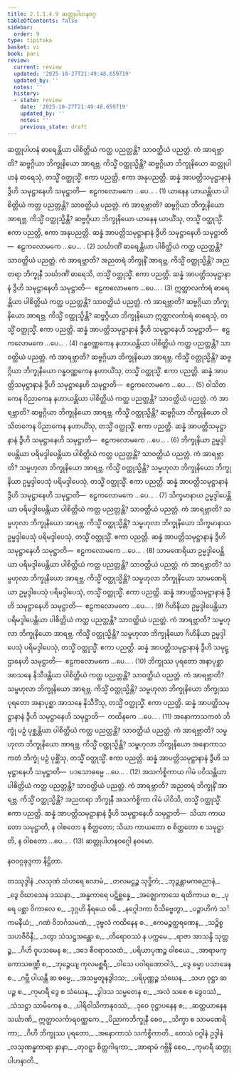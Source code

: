 ```yaml
---
title: 2.1.1.4.9 ဆတ္တုပါဟနဝဂ္ဂ
tableOfContents: false
sidebar:
  order: 9
type: tipitaka
basket: vi
book: pari
review:
  current: review
  updated: '2025-10-27T21:49:48.659719'
  updated_by: ''
  notes: ''
  history:
  - state: review
    date: '2025-10-27T21:49:48.659719'
    updated_by: ''
    notes: ''
    previous_state: draft
---
```



<ReviewStatus review={frontmatter.review} showDetails={true} />

<HypothesisAnnotation frontmatter={frontmatter} />

<DynamicBreadcrumb />

<Division number="226" book="pari" e="ch" v="5" p="121">

<Paragraph number="809" book="pari">
ဆတ္တုပါဟနံ ဓာရေန္တိယာ ပါစိတ္တိယံ ကတ္ထ ပညတ္တန္တိ? သာဝတ္ထိယံ ပညတ္တံ. ကံ အာရဗ္ဘာတိ? ဆဗ္ဗဂ္ဂိယာ ဘိက္ခုနိယော အာရဗ္ဘ. ကိသ္မိံ ဝတ္ထုသ္မိန္တိ? ဆဗ္ဗဂ္ဂိယာ ဘိက္ခုနိယော ဆတ္တုပါဟနံ ဓာရေသုံ, တသ္မိံ ဝတ္ထုသ္မိံ. ဧကာ ပညတ္တိ, ဧကာ အနုပညတ္တိ. ဆန္နံ အာပတ္တိသမုဋ္ဌာနာနံ ဒွီဟိ သမုဋ္ဌာနေဟိ သမုဋ္ဌာတိ—  ဧဠကလောမကေ …ပေ… . (1)
</Paragraph>

<Paragraph number="810" book="pari">
ယာနေန ယာယန္တိယာ ပါစိတ္တိယံ ကတ္ထ ပညတ္တန္တိ? သာဝတ္ထိယံ ပညတ္တံ. ကံ အာရဗ္ဘာတိ? ဆဗ္ဗဂ္ဂိယာ ဘိက္ခုနိယော အာရဗ္ဘ. ကိသ္မိံ ဝတ္ထုသ္မိန္တိ? ဆဗ္ဗဂ္ဂိယာ ဘိက္ခုနိယော ယာနေန ယာယိံသု, တသ္မိံ ဝတ္ထုသ္မိံ. ဧကာ ပညတ္တိ, ဧကာ အနုပညတ္တိ. ဆန္နံ အာပတ္တိသမုဋ္ဌာနာနံ ဒွီဟိ သမုဋ္ဌာနေဟိ သမုဋ္ဌာတိ—  ဧဠကလောမကေ …ပေ… . (2)
</Paragraph>

<Paragraph number="811" book="pari">
သင်္ဃာဏိံ ဓာရေန္တိယာ ပါစိတ္တိယံ ကတ္ထ ပညတ္တန္တိ? သာဝတ္ထိယံ ပညတ္တံ. ကံ အာရဗ္ဘာတိ? အညတရံ ဘိက္ခုနိံ အာရဗ္ဘ. ကိသ္မိံ ဝတ္ထုသ္မိန္တိ? အညတရာ ဘိက္ခုနီ သင်္ဃာဏိံ ဓာရေသိ, တသ္မိံ ဝတ္ထုသ္မိံ. ဧကာ ပညတ္တိ. ဆန္နံ အာပတ္တိသမုဋ္ဌာနာနံ ဒွီဟိ သမုဋ္ဌာနေဟိ သမုဋ္ဌာတိ—  ဧဠကလောမကေ …ပေ… . (3)
</Paragraph>

<Paragraph number="812" book="pari">
ဣတ္ထာလင်္ကာရံ ဓာရေန္တိယာ ပါစိတ္တိယံ ကတ္ထ ပညတ္တန္တိ? သာဝတ္ထိယံ ပညတ္တံ. ကံ အာရဗ္ဘာတိ? ဆဗ္ဗဂ္ဂိယာ ဘိက္ခုနိယော အာရဗ္ဘ. ကိသ္မိံ ဝတ္ထုသ္မိန္တိ? ဆဗ္ဗဂ္ဂိယာ ဘိက္ခုနိယော ဣတ္ထာလင်္ကာရံ ဓာရေသုံ, တသ္မိံ ဝတ္ထုသ္မိံ. ဧကာ ပညတ္တိ. ဆန္နံ အာပတ္တိသမုဋ္ဌာနာနံ ဒွီဟိ သမုဋ္ဌာနေဟိ သမုဋ္ဌာတိ—  ဧဠကလောမကေ …ပေ… . (4)
</Paragraph>

<Paragraph number="813" book="pari">
ဂန္ဓဝဏ္ဏကေန နဟာယန္တိယာ ပါစိတ္တိယံ ကတ္ထ ပညတ္တန္တိ? သာဝတ္ထိယံ ပညတ္တံ. ကံ အာရဗ္ဘာတိ? ဆဗ္ဗဂ္ဂိယာ ဘိက္ခုနိယော အာရဗ္ဘ. ကိသ္မိံ ဝတ္ထုသ္မိန္တိ? ဆဗ္ဗဂ္ဂိယာ ဘိက္ခုနိယော ဂန္ဓဝဏ္ဏကေန နဟာယိံသု, တသ္မိံ ဝတ္ထုသ္မိံ. ဧကာ ပညတ္တိ. ဆန္နံ အာပတ္တိသမုဋ္ဌာနာနံ ဒွီဟိ သမုဋ္ဌာနေဟိ သမုဋ္ဌာတိ—  ဧဠကလောမကေ …ပေ… . (5)
</Paragraph>

<Paragraph number="814" book="pari">
ဝါသိတကေန ပိညာကေန နဟာယန္တိယာ ပါစိတ္တိယံ ကတ္ထ ပညတ္တန္တိ? သာဝတ္ထိယံ ပညတ္တံ. ကံ အာရဗ္ဘာတိ? ဆဗ္ဗဂ္ဂိယာ ဘိက္ခုနိယော အာရဗ္ဘ. ကိသ္မိံ ဝတ္ထုသ္မိန္တိ? ဆဗ္ဗဂ္ဂိယာ ဘိက္ခုနိယော ဝါသိတကေန ပိညာကေန နဟာယိံသု, တသ္မိံ ဝတ္ထုသ္မိံ. ဧကာ ပညတ္တိ. ဆန္နံ အာပတ္တိသမုဋ္ဌာနာနံ ဒွီဟိ သမုဋ္ဌာနေဟိ သမုဋ္ဌာတိ—  ဧဠကလောမကေ …ပေ… . (6)
</Paragraph>

<Paragraph number="815" book="pari">
ဘိက္ခုနိယာ ဥမ္မဒ္ဒါပေန္တိယာ ပရိမဒ္ဒါပေန္တိယာ ပါစိတ္တိယံ ကတ္ထ ပညတ္တန္တိ? သာဝတ္ထိယံ ပညတ္တံ. ကံ အာရဗ္ဘာတိ? သမ္ဗဟုလာ ဘိက္ခုနိယော အာရဗ္ဘ. ကိသ္မိံ ဝတ္ထုသ္မိန္တိ? သမ္ဗဟုလာ ဘိက္ခုနိယော ဘိက္ခုနိယာ ဥမ္မဒ္ဒါပေသုံ ပရိမဒ္ဒါပေသုံ, တသ္မိံ ဝတ္ထုသ္မိံ. ဧကာ ပညတ္တိ. ဆန္နံ အာပတ္တိသမုဋ္ဌာနာနံ ဒွီဟိ သမုဋ္ဌာနေဟိ သမုဋ္ဌာတိ—  ဧဠကလောမကေ …ပေ… . (7)
</Paragraph>

<Paragraph number="816" book="pari">
သိက္ခမာနာယ ဥမ္မဒ္ဒါပေန္တိယာ ပရိမဒ္ဒါပေန္တိယာ ပါစိတ္တိယံ ကတ္ထ ပညတ္တန္တိ? သာဝတ္ထိယံ ပညတ္တံ. ကံ အာရဗ္ဘာတိ? သမ္ဗဟုလာ ဘိက္ခုနိယော အာရဗ္ဘ. ကိသ္မိံ ဝတ္ထုသ္မိန္တိ? သမ္ဗဟုလာ ဘိက္ခုနိယော သိက္ခမာနာယ ဥမ္မဒ္ဒါပေသုံ ပရိမဒ္ဒါပေသုံ, တသ္မိံ ဝတ္ထုသ္မိံ. ဧကာ ပညတ္တိ. ဆန္နံ အာပတ္တိသမုဋ္ဌာနာနံ ဒွီဟိ သမုဋ္ဌာနေဟိ သမုဋ္ဌာတိ—  ဧဠကလောမကေ …ပေ… . (8)
</Paragraph>

<Paragraph number="817" book="pari">
သာမဏေရိယာ ဥမ္မဒ္ဒါပေန္တိယာ ပရိမဒ္ဒါပေန္တိယာ ပါစိတ္တိယံ ကတ္ထ ပညတ္တန္တိ? သာဝတ္ထိယံ ပညတ္တံ. ကံ အာရဗ္ဘာတိ? သမ္ဗဟုလာ ဘိက္ခုနိယော အာရဗ္ဘ. ကိသ္မိံ ဝတ္ထုသ္မိန္တိ? သမ္ဗဟုလာ ဘိက္ခုနိယော သာမဏေရိယာ ဥမ္မဒ္ဒါပေသုံ ပရိမဒ္ဒါပေသုံ, တသ္မိံ ဝတ္ထုသ္မိံ. ဧကာ ပညတ္တိ. ဆန္နံ အာပတ္တိသမုဋ္ဌာနာနံ ဒွီဟိ သမုဋ္ဌာနေဟိ သမုဋ္ဌာတိ—  ဧဠကလောမကေ …ပေ… . (9)
</Paragraph>

<Paragraph number="818" book="pari">
ဂိဟိနိယာ ဥမ္မဒ္ဒါပေန္တိယာ ပရိမဒ္ဒါပေန္တိယာ ပါစိတ္တိယံ ကတ္ထ ပညတ္တန္တိ? သာဝတ္ထိယံ ပညတ္တံ. ကံ အာရဗ္ဘာတိ? သမ္ဗဟုလာ ဘိက္ခုနိယော အာရဗ္ဘ. ကိသ္မိံ ဝတ္ထုသ္မိန္တိ? သမ္ဗဟုလာ ဘိက္ခုနိယော ဂိဟိနိယာ ဥမ္မဒ္ဒါပေသုံ ပရိမဒ္ဒါပေသုံ, တသ္မိံ ဝတ္ထုသ္မိံ. ဧကာ ပညတ္တိ. ဆန္နံ အာပတ္တိသမုဋ္ဌာနာနံ ဒွီဟိ သမုဋ္ဌာနေဟိ သမုဋ္ဌာတိ—  ဧဠကလောမကေ …ပေ… . (10)
</Paragraph>

<Paragraph number="819" book="pari">
ဘိက္ခုဿ ပုရတော အနာပုစ္ဆာ အာသနေ နိသီဒန္တိယာ ပါစိတ္တိယံ ကတ္ထ ပညတ္တန္တိ? သာဝတ္ထိယံ ပညတ္တံ. ကံ အာရဗ္ဘာတိ? သမ္ဗဟုလာ ဘိက္ခုနိယော အာရဗ္ဘ. ကိသ္မိံ ဝတ္ထုသ္မိန္တိ? သမ္ဗဟုလာ ဘိက္ခုနိယော ဘိက္ခုဿ ပုရတော အနာပုစ္ဆာ အာသနေ နိသီဒိံသု, တသ္မိံ ဝတ္ထုသ္မိံ. ဧကာ ပညတ္တိ. ဆန္နံ အာပတ္တိသမုဋ္ဌာနာနံ ဒွီဟိ သမုဋ္ဌာနေဟိ သမုဋ္ဌာတိ—  ကထိနကေ …ပေ… . (11)
</Paragraph>

<Paragraph number="820" book="pari">
အနောကာသကတံ ဘိက္ခုံ ပဉှံ ပုစ္ဆန္တိယာ ပါစိတ္တိယံ ကတ္ထ ပညတ္တန္တိ? သာဝတ္ထိယံ ပညတ္တံ. ကံ အာရဗ္ဘာတိ? သမ္ဗဟုလာ ဘိက္ခုနိယော အာရဗ္ဘ. ကိသ္မိံ ဝတ္ထုသ္မိန္တိ? သမ္ဗဟုလာ ဘိက္ခုနိယော အနောကာသကတံ ဘိက္ခုံ ပဉှံ ပုစ္ဆိံသု, တသ္မိံ ဝတ္ထုသ္မိံ. ဧကာ ပညတ္တိ. ဆန္နံ အာပတ္တိသမုဋ္ဌာနာနံ ဒွီဟိ သမုဋ္ဌာနေဟိ သမုဋ္ဌာတိ—  ပဒသောဓမ္မေ …ပေ… . (12)
</Paragraph>

<Paragraph number="821" book="pari">
အသင်္ကစ္စိကာယ ဂါမံ ပဝိသန္တိယာ ပါစိတ္တိယံ ကတ္ထ ပညတ္တန္တိ? သာဝတ္ထိယံ ပညတ္တံ. ကံ အာရဗ္ဘာတိ? အညတရံ ဘိက္ခုနိံ အာရဗ္ဘ. ကိသ္မိံ ဝတ္ထုသ္မိန္တိ? အညတရာ ဘိက္ခုနီ အသင်္ကစ္စိကာ ဂါမံ ပါဝိသိ, တသ္မိံ ဝတ္ထုသ္မိံ. ဧကာ ပညတ္တိ. ဆန္နံ အာပတ္တိသမုဋ္ဌာနာနံ ဒွီဟိ သမုဋ္ဌာနေဟိ သမုဋ္ဌာတိ—  သိယာ ကာယတော သမုဋ္ဌာတိ, န ဝါစတော န စိတ္တတော; သိယာ ကာယတော စ စိတ္တတော စ သမုဋ္ဌာတိ, န ဝါစတော …ပေ… . (13)

</Paragraph>
</Division>

<Paragraph number="822" type="center" book="pari">
ဆတ္တုပါဟနဝဂ္ဂေါ နဝမော.

  
နဝဝဂ္ဂခုဒ္ဒကာ နိဋ္ဌိတာ.



</Paragraph>

<Paragraph number="823" type="center" book="pari">
တဿုဒ္ဒါနံ


</Paragraph>

<Paragraph number="824" type="verses" book="pari">
_လသုဏံ သံဟရေ လောမံ,_  
_တလမဋ္ဌဉ္စ သုဒ္ဓိကံ;_  
_ဘုဉ္ဇန္တာမကဓညာနံ,_  
_ဒွေ ဝိဃာသေန ဒဿနာ._  

</Paragraph>

<Paragraph number="825" type="verses" book="pari">
_အန္ဓကာရေ ပဋိစ္ဆန္နေ,_  
_အဇ္ဈောကာသေ ရထိကာယ စ;_  
_ပုရေ ပစ္ဆာ ဝိကာလေ စ,_  
_ဒုဂ္ဂဟိ နိရယေ ဝဓိ._  

</Paragraph>

<Paragraph number="826" type="verses" book="pari">
_နဂ္ဂေါဒကာ ဝိသိဗ္ဗေတွာ,_  
_ပဉ္စာဟိကံ သင်္ကမနီယံ;_  
_ဂဏံ ဝိဘင်္ဂသမဏံ,_  
_ဒုဗ္ဗလံ ကထိနေန စ._  

</Paragraph>

<Paragraph number="827" type="verses" book="pari">
_ဧကမဉ္စတ္ထရဏေန,_  
_သဉ္စိစ္စ သဟဇီဝိနီ;_  
_ဒတွာ သံသဋ္ဌအန္တော စ,_  
_တိရောဝဿံ န ပက္ကမေ._  

</Paragraph>

<Paragraph number="828" type="verses" book="pari">
_ရာဇာ အာသန္ဒိ သုတ္တဉ္စ,_  
_ဂိဟိ ဝူပသမေန စ;_  
_ဒဒေ စီဝရာဝသထံ,_  
_ပရိယာပုဏဉ္စ ဝါစယေ._  

</Paragraph>

<Paragraph number="829" type="verses" book="pari">
_အာရာမက္ကောသစဏ္ဍီ စ,_  
_ဘုဉ္ဇေယျ ကုလမစ္ဆရီ;_  
_ဝါသေ ပဝါရဏောဝါဒံ,_  
_ဒွေ ဓမ္မာ ပသာခေန စ._  

</Paragraph>

<Paragraph number="830" type="verses" book="pari">
_ဂဗ္ဘီ ပါယန္တီ ဆ ဓမ္မေ,_  
_အသမ္မတူနဒွါဒသ;_  
_ပရိပုဏ္ဏဉ္စ သံဃေန,_  
_သဟ ဝုဋ္ဌာ ဆ ပဉ္စ စ._  

</Paragraph>

<Paragraph number="831" type="verses" book="pari">
_ကုမာရီ ဒွေ စ သံဃေန,_  
_ဒွါဒသ သမ္မတေန စ;_  
_အလံ သစေ စ ဒွေဝဿံ,_  
_သံသဋ္ဌာ သာမိကေန စ._  

</Paragraph>

<Paragraph number="832" type="verses" book="pari">
_ပါရိဝါသိကာနုဝဿံ,_  
_ဒုဝေ ဝုဋ္ဌာပနေန စ;_  
_ဆတ္တယာနေန သင်္ဃာဏိ,_  
ဣတ္ထာလင်္ကာရဝဏ္ဏကေ._  

</Paragraph>

<Paragraph number="833" type="verses" book="pari">
_ပိညာကဘိက္ခုနီ စေဝ,_  
_သိက္ခာ စ သာမဏေရိကာ;_  
_ဂိဟိ ဘိက္ခုဿ ပုရတော,_  
_အနောကာသံ သင်္ကစ္စိကာတိ._  


</Paragraph>

<Paragraph number="834" type="center" book="pari">
တေသံ ဝဂ္ဂါနံ ဥဒ္ဒါနံ


</Paragraph>

<Paragraph number="835" type="verses" book="pari">
_လသုဏန္ဓကာရာ နှာနာ,_  
_တုဝဋ္ဋာ စိတ္တဂါရကာ;_  
_အာရာမံ ဂဗ္ဘိနီ စေဝ,_  
_ကုမာရီ ဆတ္တုပါဟနာတိ._
</Paragraph>